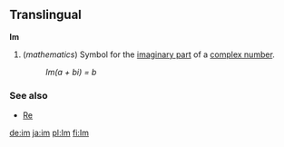 ==Translingual==
'''Im'''

#(''mathematics'') Symbol for the [[imaginary part]] of a [[complex number]].
#:''Im(a + bi) = b''

===See also===
*[[Re]]

[[de:im]]
[[ja:im]]
[[pl:Im]]
[[fi:Im]]